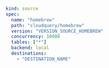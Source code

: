 ```yaml copy
kind: source
spec:
  name: "homebrew"
  path: "cloudquery/homebrew"
  version: "VERSION_SOURCE_HOMEBREW"
  concurrency: 10000
  tables: ["*"]
  backend: local
  destinations:
    - "DESTINATION_NAME"
```